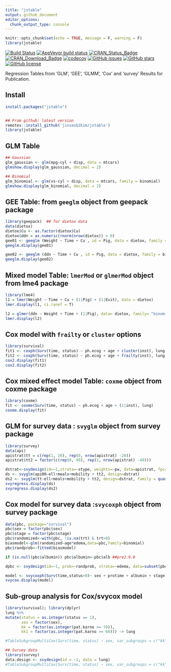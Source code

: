 ```yaml
---
title: "jstable"
output: github_document
editor_options: 
  chunk_output_type: console
---
```


```r
knitr::opts_chunk$set(echo = TRUE, message = F, warning = F)
library(jstable)
```

[![Build Status](https://travis-ci.org/jinseob2kim/jstable.svg?branch=master)](https://travis-ci.org/jinseob2kim/jstable)
[![AppVeyor build status](https://ci.appveyor.com/api/projects/status/github/jinseob2kim/jstable?branch=master&svg=true)](https://ci.appveyor.com/project/jinseob2kim/jstable)
[![CRAN\_Status\_Badge](https://www.r-pkg.org/badges/version/jstable)](https://cran.r-project.org/package=jstable)
[![CRAN\_Download\_Badge](https://cranlogs.r-pkg.org/badges/jstable)](https://CRAN.R-project.org/package=jstable)
[![codecov](https://codecov.io/github/jinseob2kim/jstable/branch/master/graphs/badge.svg)](https://codecov.io/github/jinseob2kim/jstable)
[![GitHub issues](https://img.shields.io/github/issues/jinseob2kim/jstable.svg)](https://github.com/jinseob2kim/jstable/issues)
[![GitHub stars](https://img.shields.io/github/stars/jinseob2kim/jstable.svg)](https://github.com/jinseob2kim/jstable/stargazers)
[![GitHub license](https://img.shields.io/github/license/jinseob2kim/jstable.svg)](https://github.com/jinseob2kim/jstable/blob/master/LICENSE)


Regression Tables from 'GLM', 'GEE', 'GLMM', 'Cox' and 'survey' Results for Publication.

## Install

```r
install.packages("jstable")


## From github: latest version
remotes::install_github('jinseob2kim/jstable')
library(jstable)
```

## GLM Table

```r
## Gaussian
glm_gaussian <- glm(mpg~cyl + disp, data = mtcars)
glmshow.display(glm_gaussian, decimal = 2)

## Binomial
glm_binomial <- glm(vs~cyl + disp, data = mtcars, family = binomial)
glmshow.display(glm_binomial, decimal = 2)
```

## GEE Table: from `geeglm` object from **geepack** package

```r
library(geepack)  ## for dietox data
data(dietox)
dietox$Cu <- as.factor(dietox$Cu)
dietox$ddn = as.numeric(rnorm(nrow(dietox)) > 0)
gee01 <- geeglm (Weight ~ Time + Cu , id = Pig, data = dietox, family = gaussian, corstr = "ex")
geeglm.display(gee01)

gee02 <- geeglm (ddn ~ Time + Cu , id = Pig, data = dietox, family = binomial, corstr = "ex")
geeglm.display(gee02)
```

## Mixed model Table: `lmerMod` or `glmerMod` object from **lme4** package

```r
library(lme4)
l1 = lmer(Weight ~ Time + Cu + (1|Pig) + (1|Evit), data = dietox) 
lmer.display(l1, ci.ranef = T)

l2 = glmer(ddn ~ Weight + Time + (1|Pig), data= dietox, family= "binomial")
lmer.display(l2)
```


## Cox model with `frailty` or `cluster` options

```r
library(survival)
fit1 <- coxph(Surv(time, status) ~ ph.ecog + age + cluster(inst), lung, model = T)  ## model = T: to extract original data
fit2 <- coxph(Surv(time, status) ~ ph.ecog + age + frailty(inst), lung, model = T)
cox2.display(fit1)
cox2.display(fit2)
```

## Cox mixed effect model Table: `coxme`  object from **coxme** package

```r
library(coxme)
fit <- coxme(Surv(time, status) ~ ph.ecog + age + (1|inst), lung)
coxme.display(fit) 
```

## GLM for survey data : `svyglm` object from **survey** package

```r
library(survey)
data(api)
apistrat$tt = c(rep(1, 20), rep(0, nrow(apistrat) -20))
apistrat$tt2 = factor(c(rep(0, 40), rep(1, nrow(apistrat) -40)))

dstrat<-svydesign(id=~1,strata=~stype, weights=~pw, data=apistrat, fpc=~fpc)
ds <- svyglm(api00~ell+meals+mobility + tt2, design=dstrat)
ds2 <- svyglm(tt~ell+meals+mobility + tt2, design=dstrat, family = quasibinomial())
svyregress.display(ds)
svyregress.display(ds2)
```

## Cox model for survey data :`svycoxph` object from **survey** package

```r
data(pbc, package="survival")
pbc$sex = factor(pbc$sex)
pbc$stage = factor(pbc$stage)
pbc$randomized<-with(pbc, !is.na(trt) & trt>0)
biasmodel<-glm(randomized~age*edema,data=pbc,family=binomial)
pbc$randprob<-fitted(biasmodel)

if (is.null(pbc$albumin)) pbc$albumin<-pbc$alb ##pre2.9.0

dpbc <- svydesign(id=~1, prob=~randprob, strata=~edema, data=subset(pbc,randomized))

model <- svycoxph(Surv(time,status>0)~ sex + protime + albumin + stage,design=dpbc)
svycox.display(model)
```

## Sub-group analysis for Cox/svycox model
```r
library(survival); library(dplyr)
lung %>% 
mutate(status = as.integer(status == 1),
       sex = factor(sex),
       kk = factor(as.integer(pat.karno >= 70)),
       kk1 = factor(as.integer(pat.karno >= 60))) -> lung

#TableSubgroupMultiCox(Surv(time, status) ~ sex, var_subgroups = c("kk", "kk1"), data=lung, line = T)

## Survey data
library(survey)
data.design <- svydesign(id = ~1, data = lung)
#TableSubgroupMultiCox(Surv(time, status) ~ sex, var_subgroups = c("kk", "kk1"), data = data.design, line = F)
```

